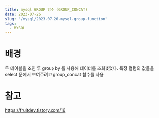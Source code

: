 ```yaml
---
title: mysql GROUP 함수 (GROUP_CONCAT)
date: 2023-07-26
slug: "/mysql/2023-07-26-mysql-group-function"
tags:
  - MYSQL
---
```

# 배경
두 테이블을 조인 루 group by 를 사용해 데이터를 조회했었다.
특정 컬럼의 값들을 select 문에서 보여주려고 group_concat 함수를 사용

# 참고
https://fruitdev.tistory.com/16